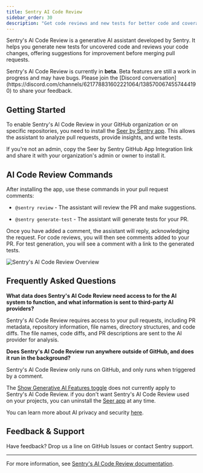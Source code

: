 ```yaml
---
title: Sentry AI Code Review
sidebar_order: 30
description: "Get code reviews and new tests for better code and coverage using Sentry's AI Code Review."
---
```


Sentry's AI Code Review is a generative AI assistant developed by Sentry. It helps you generate new tests for uncovered code and reviews your code changes, offering suggestions for improvement before merging pull requests.

<Alert>
  Sentry's AI Code Review is currently in <strong>beta</strong>. Beta features are still a work in progress and may have bugs. Please join the [Discord conversation](https://discord.com/channels/621778831602221064/1385700674557444190) to share your feedback.
</Alert>

## Getting Started

To enable Sentry's AI Code Review in your GitHub organization or on specific repositories, you need to install the [Seer by Sentry app](https://github.com/apps/seer-by-sentry). This allows the assistant to analyze pull requests, provide insights, and write tests.

If you're not an admin, copy the Seer by Sentry GitHub App Integration link and share it with your organization's admin or owner to install it.

## AI Code Review Commands

After installing the app, use these commands in your pull request comments:

-  `@sentry review` - The assistant will review the PR and make suggestions.

- `@sentry generate-test` - The assistant will generate tests for your PR.

Once you have added a comment, the assistant will reply, acknowledging the request. For code reviews, you will then see comments added to your PR. For test generation, you will see a comment with a link to the generated tests.

![Sentry's AI Code Review Overview](./img/sentry-prevent-review.png)

## Frequently Asked Questions

**What data does Sentry's AI Code Review need access to for the AI system to function, and what information is sent to third-party AI providers?**

Sentry's AI Code Review requires access to your pull requests, including PR metadata, repository information, file names, directory structures, and code diffs. The file names, code diffs, and PR descriptions are sent to the AI provider for analysis.

**Does Sentry's AI Code Review run anywhere outside of GitHub, and does it run in the background?**

Sentry's AI Code Review only runs on GitHub, and only runs when triggered by a comment. 

The [Show Generative AI Features toggle](https://sentry.io/orgredirect/organizations/:orgslug/settings/#hideAiFeatures) does not currently apply to Sentry's AI Code Review. if you don't want Sentry's AI Code Review used on your projects, you can uninstall the [Seer app](https://github.com/apps/seer-by-sentry) at any time.

You can learn more about AI privacy and security [here](/product/ai-in-sentry/ai-privacy-and-security/).

## Feedback & Support

Have feedback? Drop us a line on GitHub Issues or contact Sentry support.

---

For more information, see [Sentry's AI Code Review documentation](https://docs.sentry.io/).